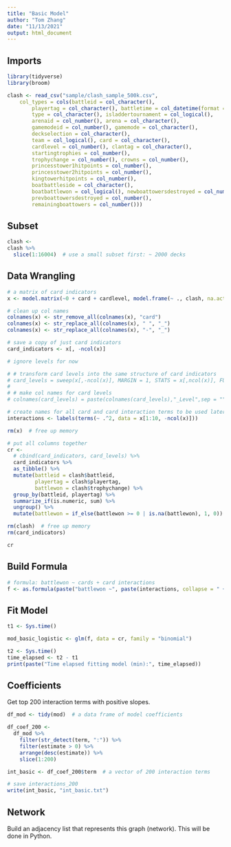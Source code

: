 ```yaml
---
title: "Basic Model"
author: "Tom Zhang"
date: "11/13/2021"
output: html_document
---
```


## Imports

```r
library(tidyverse)
library(broom)

clash <- read_csv("sample/clash_sample_500k.csv", 
    col_types = cols(battleid = col_character(), 
        playertag = col_character(), battletime = col_datetime(format = "%Y-%m-%d %H:%M:%S"), 
        type = col_character(), isladdertournament = col_logical(), 
        arenaid = col_number(), arena = col_character(), 
        gamemodeid = col_number(), gamemode = col_character(), 
        deckselection = col_character(), 
        team = col_logical(), card = col_character(), 
        cardlevel = col_number(), clantag = col_character(), 
        startingtrophies = col_number(), 
        trophychange = col_number(), crowns = col_number(), 
        princesstower1hitpoints = col_number(), 
        princesstower2hitpoints = col_number(), 
        kingtowerhitpoints = col_number(), 
        boatbattleside = col_character(), 
        boatbattlewon = col_logical(), newboattowersdestroyed = col_number(), 
        prevboattowersdestroyed = col_number(), 
        remainingboattowers = col_number()))
```

## Subset

```r
clash <-
clash %>%
  slice(1:16004)  # use a small subset first: ~ 2000 decks
```

## Data Wrangling

```r
# a matrix of card indicators
x <- model.matrix(~0 + card + cardlevel, model.frame(~ ., clash, na.action=na.pass))

# clean up col names
colnames(x) <- str_remove_all(colnames(x), "card")
colnames(x) <- str_replace_all(colnames(x), " ", "_")
colnames(x) <- str_replace_all(colnames(x), "-", "_")

# save a copy of just card indicators
card_indicators <- x[, -ncol(x)]

# ignore levels for now

# # transform card levels into the same structure of card indicators
# card_levels = sweep(x[,-ncol(x)], MARGIN = 1, STATS = x[,ncol(x)], FUN = "*")
# 
# # make col names for card levels
# colnames(card_levels) = paste(colnames(card_levels),"_Level",sep = "")

# create names for all card and card interaction terms to be used later
interactions <- labels(terms(~ .^2, data = x[1:10, -ncol(x)]))

rm(x)  # free up memory

# put all columns together
cr <-
  # cbind(card_indicators, card_levels) %>%
  card_indicators %>%
  as_tibble() %>%
  mutate(battleid = clash$battleid,
         playertag = clash$playertag,
         battlewon = clash$trophychange) %>%
  group_by(battleid, playertag) %>%
  summarize_if(is.numeric, sum) %>%
  ungroup() %>%
  mutate(battlewon = if_else(battlewon >= 0 | is.na(battlewon), 1, 0))  # convert NA to 1

rm(clash)  # free up memory
rm(card_indicators)

cr
```

## Build Formula

```r
# formula: battlewon ~ cards + card interactions
f <- as.formula(paste("battlewon ~", paste(interactions, collapse = " + ")))
```

## Fit Model

```r
t1 <- Sys.time()

mod_basic_logistic <- glm(f, data = cr, family = "binomial")

t2 <- Sys.time()
time_elapsed <- t2 - t1
print(paste("Time elapsed fitting model (min):", time_elapsed))
```

## Coefficients

Get top 200 interaction terms with positive slopes.

```r
df_mod <- tidy(mod)  # a data frame of model coefficients

df_coef_200 <-
  df_mod %>%
    filter(str_detect(term, ":")) %>%
    filter(estimate > 0) %>%
    arrange(desc(estimate)) %>%
    slice(1:200)

int_basic <- df_coef_200$term  # a vector of 200 interaction terms
```

```r
# save interactions_200
write(int_basic, "int_basic.txt")
```

## Network

Build an adjacency list that represents this graph (network).
This will be done in Python.
